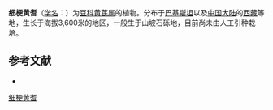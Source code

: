 {{Speciesbox
| name = 细梗黄耆
| status = 
| status_system = 
| image =
| genus = Astragalus
| species = munroi
| authority = Benth.
}}

'''细梗黄耆'''（[[学名|学名]]：{{lang|la|''Astragalus munroi''}}）为[[豆科|豆科]][[黄芪属|黄芪属]]的植物。分布于[[巴基斯坦|巴基斯坦]]以及[[中国大陆|中国大陆]]的[[西藏|西藏]]等地，生长于海拔3,600米的地区，一般生于山坡石砾地，目前尚未由人工引种栽培。

== 参考文献 ==
<div class="references-small">
* {{cite web| url =http://www.bioinfo.cn/db05/KmzwSpecies.php?action=view&id=15255| title =细梗黄耆| work =《中国高等植物数据库全库》| publisher =中国科学院微生物研究所| author =昆明植物研究所| accessdate =2009-02-24| deadurl =yes| archiveurl =https://web.archive.org/web/20160305022517/http://www.bioinfo.cn/db05/KmzwSpecies.php?action=view&id=15255| archivedate =2016-03-05}}
</div>
{{Taxonbar|from=Q15228015}}

[[Category:黄芪属|细梗黄耆]]


{{植物小作品}}